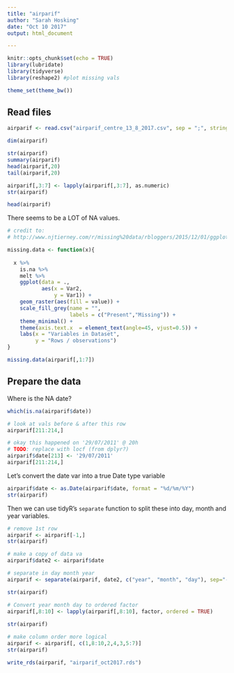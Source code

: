 ```yaml
---
title: "airparif"
author: "Sarah Hosking"
date: "Oct 10 2017"
output: html_document

---
```


```r
knitr::opts_chunk$set(echo = TRUE)
library(lubridate)
library(tidyverse)
library(reshape2) #plot missing vals

theme_set(theme_bw())

```

## Read files

```r

airparif <- read.csv("airparif_centre_13_8_2017.csv", sep = ";", stringsAsFactors = FALSE)
```

```r

dim(airparif)

```


```r

str(airparif)
summary(airparif)
head(airparif,20)
tail(airparif,20)

```


```r

airparif[,3:7] <- lapply(airparif[,3:7], as.numeric)
str(airparif)

```

```r

head(airparif)

```

There seems to be a LOT of NA values. 

```r
# credit to:
# http://www.njtierney.com/r/missing%20data/rbloggers/2015/12/01/ggplot-missing-data/

missing.data <- function(x){
  
  x %>% 
    is.na %>%
    melt %>%
    ggplot(data = .,
           aes(x = Var2,
               y = Var1)) +
    geom_raster(aes(fill = value)) +
    scale_fill_grey(name = "",
                    labels = c("Present","Missing")) +
    theme_minimal() + 
    theme(axis.text.x  = element_text(angle=45, vjust=0.5)) + 
    labs(x = "Variables in Dataset",
         y = "Rows / observations")
}

missing.data(airparif[,1:7])
```


## Prepare the data

Where is the NA date?

```r

which(is.na(airparif$date))

# look at vals before & after this row
airparif[211:214,]

# okay this happened on '29/07/2011' @ 20h
# TODO: replace with locf (from dplyr?)
airparif$date[213] <- '29/07/2011'
airparif[211:214,]

```


Let's convert the date var into a true Date type variable

```r

airparif$date <- as.Date(airparif$date, format = "%d/%m/%Y")
str(airparif)

```

Then we can use tidyR's `separate` function to split these into day, month and year variables.

```r

# remove 1st row
airparif <- airparif[-1,]
str(airparif)

```

```r

# make a copy of data va
airparif$date2 <- airparif$date

# separate in day month year
airparif <- separate(airparif, date2, c("year", "month", "day"), sep="-")

str(airparif)

# Convert year month day to ordered factor
airparif[,8:10] <- lapply(airparif[,8:10], factor, ordered = TRUE)
 
str(airparif)

# make column order more logical
airparif <- airparif[, c(1,8:10,2,4,3,5:7)]
str(airparif)

```

```r

write_rds(airparif, "airparif_oct2017.rds")

```


